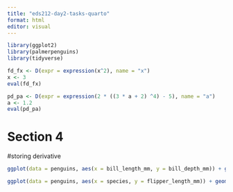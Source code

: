 ```yaml
---
title: "eds212-day2-tasks-quarto"
format: html
editor: visual
---
```


```r

library(ggplot2)
library(palmerpenguins)
library(tidyverse)
```


```r
fd_fx <- D(expr = expression(x^2), name = "x")
x <- 3
eval(fd_fx)
```


```r
pd_pa <- D(expr = expression(2 * ((3 * a + 2) ^4) - 5), name = "a")
a <- 1.2
eval(pd_pa)
```
# Section 4

#storing derivative 

```r
ggplot(data = penguins, aes(x = bill_length_mm, y = bill_depth_mm)) + geom_jitter(aes(color = species))
```

```r
ggplot(data = penguins, aes(x = species, y = flipper_length_mm)) + geom_jitter(aes(color = species))
```



